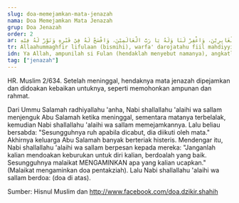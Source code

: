 ```yaml
---
slug: doa-memejamkan-mata-jenazah
nama: Doa Memejamkan Mata Jenazah
grup: Doa Jenazah
order: 2
ar: اَللَّهُمَّ اغْفِرْ لِفُلاَنٍ (بِاسْمِهِ) وَارْفَعْ دَرَجَتَهُ فِي الْمَهْدِيِّيْنَ، وَاخْلُفْهُ فِيْ عَقِبِهِ فِي الْغَابِرِيْنَ، وَاغْفِرْ لَنَا وَلَهُ يَا رَبَّ الْعَالَمِيْنَ، وَافْسَحْ لَهُ فِيْ قَبْرِهِ وَنَوِّرْ لَهُ فِيْهِ
tr: Allaahummaghfir lifulaan (bismihi), warfa' darojatahu fiil mahdiyyiin, wakhlufhu fii 'aqibihi fiil ghoobiriin, waghfir lanaa wa lahu, yaa robbal 'aalamiin, wafsah lahu fii qobrihi wa nawwir lahu fiihi.
idn: Ya Allah, ampunilah si Fulan (hendaklah menyebut namanya), angkatlah derajatnya bersama orang-orang yang mendapat petunjuk, berilah penggantinya bagi orang-orang yang ditinggalkan sesudahnya. Dan ampunilah kami dan dia, wahai Tuhan seru sekalian alam. Lebarkan kuburannya dan berilah penerangan di dalamnya.
tag: ["jenazah"]
---
```


HR. Muslim 2/634.
Setelah meninggal, hendaknya mata jenazah dipejamkan dan didoakan kebaikan untuknya, seperti memohonkan ampunan dan rahmat.

Dari Ummu Salamah radhiyallahu 'anha, Nabi shallallahu 'alaihi wa sallam menjenguk Abu Salamah ketika meninggal, sementara matanya terbelalak, kemudian Nabi shallallahu 'alaihi wa sallam memejamkannya. Lalu beliau bersabda: "Sesungguhnya ruh apabila dicabut, dia diikuti oleh mata." Akhirnya keluarga Abu Salamah banyak berteriak histeris. Mendengar itu, Nabi shallallahu 'alaihi wa sallam berpesan kepada mereka: "Janganlah kalian mendoakan keburukan untuk diri kalian, berdoalah yang baik. Sesungguhnya malaikat MENGAMINKAN apa yang kalian ucapkan." (Malaikat mengaminkan doa pentakziah). Lalu Nabi shallallahu 'alaihi wa sallam berdoa: (doa di atas).


Sumber: Hisnul Muslim dan http://www.facebook.com/doa.dzikir.shahih

